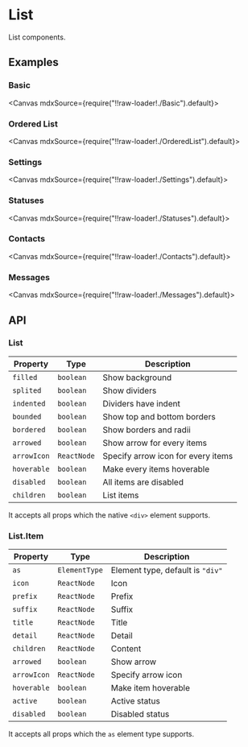 
<Meta title="Views/List" />

# List

List components.

## Examples

### Basic

<Canvas mdxSource={require("!!raw-loader!./Basic").default}>
  <Story id="examples-list--basic" />
</Canvas>

### Ordered List

<Canvas mdxSource={require("!!raw-loader!./OrderedList").default}>
  <Story id="examples-list--ordered-list" />
</Canvas>

### Settings

<Canvas mdxSource={require("!!raw-loader!./Settings").default}>
  <Story id="examples-list--settings" />
</Canvas>

### Statuses

<Canvas mdxSource={require("!!raw-loader!./Statuses").default}>
  <Story id="examples-list--statuses" />
</Canvas>

### Contacts

<Canvas mdxSource={require("!!raw-loader!./Contacts").default}>
  <Story id="examples-list--contacts" />
</Canvas>

### Messages

<Canvas mdxSource={require("!!raw-loader!./Messages").default}>
  <Story id="examples-list--messages" />
</Canvas>

## API

### List

| Property    | Type        | Description                        |
| ----------- | ----------- | ---------------------------------- |
| `filled`    | `boolean`   | Show background                    |
| `splited`   | `boolean`   | Show dividers                      |
| `indented`  | `boolean`   | Dividers have indent               |
| `bounded`   | `boolean`   | Show top and bottom borders        |
| `bordered`  | `boolean`   | Show borders and radii             |
| `arrowed`   | `boolean`   | Show arrow for every items         |
| `arrowIcon` | `ReactNode` | Specify arrow icon for every items |
| `hoverable` | `boolean`   | Make every items hoverable         |
| `disabled`  | `boolean`   | All items are disabled             |
| `children`  | `boolean`   | List items                         |

It accepts all props which the native `<div>` element supports.

### List.Item

| Property    | Type          | Description                      |
| ----------- | ------------- | -------------------------------- |
| `as`        | `ElementType` | Element type, default is `"div"` |
| `icon`      | `ReactNode`   | Icon                             |
| `prefix`    | `ReactNode`   | Prefix                           |
| `suffix`    | `ReactNode`   | Suffix                           |
| `title`     | `ReactNode`   | Title                            |
| `detail`    | `ReactNode`   | Detail                           |
| `children`  | `ReactNode`   | Content                          |
| `arrowed`   | `boolean`     | Show arrow                       |
| `arrowIcon` | `ReactNode`   | Specify arrow icon               |
| `hoverable` | `boolean`     | Make item hoverable              |
| `active`    | `boolean`     | Active status                    |
| `disabled`  | `boolean`     | Disabled status                  |

It accepts all props which the `as` element type supports.
